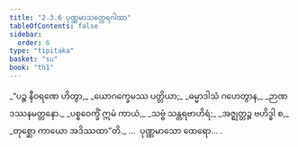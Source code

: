 ```yaml
---
title: "2.3.6 ပုဏ္ဏမာသတ္ထေရဂါထာ"
tableOfContents: false
sidebar:
  order: 6
type: "tipitaka"
basket: "su"
book: "th1"
---
```



<DynamicBreadcrumb />

<Division number="171" book="th1" e="ch" v="19" p="254">

<Paragraph number="353" type="verses" book="th1">
_“ပဉ္စ နီဝရဏေ ဟိတွာ,_  
_ယောဂက္ခေမဿ ပတ္တိယာ;_  
_ဓမ္မာဒါသံ ဂဟေတွာန,_  
_ဉာဏဒဿနမတ္တနော._  

</Paragraph>

</Division>
<Division number="172" book="th1" e="ch" v="19" p="254">

<Paragraph number="354" type="verses" book="th1">
_ပစ္စဝေက္ခိံ ဣမံ ကာယံ,_  
_သဗ္ဗံ သန္တရဗာဟိရံ;_  
_အဇ္ဈတ္တဉ္စ ဗဟိဒ္ဓါ စ,_  
_တုစ္ဆော ကာယော အဒိဿထာ”တိ._  


</Paragraph>
</Division>

<Paragraph number="355" type="center" book="th1">
…  ပုဏ္ဏမာသော ထေရော… .
</Paragraph>